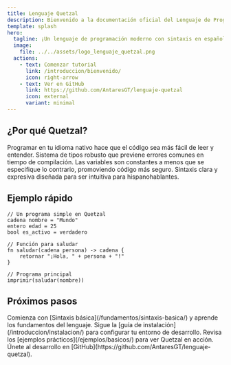 ```yaml
---
title: Lenguaje Quetzal
description: Bienvenido a la documentación oficial del Lenguaje de Programación Quetzal v0.0.1
template: splash
hero:
  tagline: ¡Un lenguaje de programación moderno con sintaxis en español!
  image:
    file: ../../assets/logo_lenguaje_quetzal.png
  actions:
    - text: Comenzar tutorial
      link: /introduccion/bienvenido/
      icon: right-arrow
    - text: Ver en GitHub
      link: https://github.com/AntaresGT/lenguaje-quetzal
      icon: external
      variant: minimal
---
```



## ¿Por qué Quetzal?

<CardGrid stagger>
	<Card title="Sintaxis en español" icon="rocket">
		Programar en tu idioma nativo hace que el código sea más fácil de leer y entender.
	</Card>
	<Card title="Tipado fuerte" icon="setting">
		Sistema de tipos robusto que previene errores comunes en tiempo de compilación.
	</Card>
	<Card title="Inmutabilidad por defecto" icon="approve-check">
		Las variables son constantes a menos que se especifique lo contrario, promoviendo código más seguro.
	</Card>
	<Card title="Facilidad de uso" icon="open-book">
		Sintaxis clara y expresiva diseñada para ser intuitiva para hispanohablantes.
	</Card>
</CardGrid>

## Ejemplo rápido

```quetzal
// Un programa simple en Quetzal
cadena nombre = "Mundo"
entero edad = 25
bool es_activo = verdadero

// Función para saludar
fn saludar(cadena persona) -> cadena {
    retornar "¡Hola, " + persona + "!"
}

// Programa principal
imprimir(saludar(nombre))
```

## Próximos pasos

<CardGrid>
	<Card title="Aprende lo básico" icon="document">
		Comienza con [Sintaxis básica](/fundamentos/sintaxis-basica/) y aprende los fundamentos del lenguaje.
	</Card>
	<Card title="Instala Quetzal" icon="setting">
		Sigue la [guía de instalación](/introduccion/instalacion/) para configurar tu entorno de desarrollo.
	</Card>
	<Card title="Explora ejemplos" icon="laptop">
		Revisa los [ejemplos prácticos](/ejemplos/basicos/) para ver Quetzal en acción.
	</Card>
	<Card title="Contribuir" icon="github">
		Únete al desarrollo en [GitHub](https://github.com/AntaresGT/lenguaje-quetzal).
	</Card>
</CardGrid>
